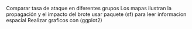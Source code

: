 Comparar tasa de ataque en diferentes grupos
Los mapas ilustran la propagación y el impacto del brote
usar paquete (sf) para leer informacion espacial
Realizar graficos con (ggplot2)
